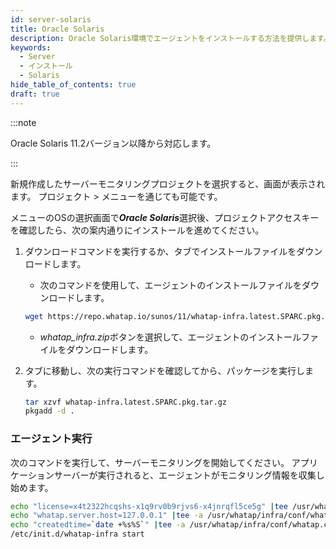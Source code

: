 ```yaml
---
id: server-solaris
title: Oracle Solaris
description: Oracle Solaris環境でエージェントをインストールする方法を提供します。
keywords:
  - Server
  - インストール
  - Solaris
hide_table_of_contents: true
draft: true
---
```


:::note 

Oracle Solaris 11.2バージョン以降から対応します。

:::

新規作成したサーバーモニタリングプロジェクトを選択すると、<Cmdname sid="side_agentInstall" className="uitext" />画面が表示されます。 プロジェクト<Cmdname sid="side_management" className="uitext" /> &gt; <Cmdname sid="side_agentInstall" className="uitext" />メニューを通じても可能です。

<ImgLang img='server-install-oracle-solaris.png' desc='サーバーモニタリング Solaris'/>

<Cmdname sid="side_agentInstall" className="uitext" />メニューのOSの選択画面で***Oracle Solaris***選択後、プロジェクトアクセスキーを確認したら、次の案内通りにインストールを進めてください。

1. ダウンロードコマンドを実行するか、<Cmdname sid="TTL07853" className="uitext" />タブでインストールファイルをダウンロードします。 

   - 次のコマンドを使用して、エージェントのインストールファイルをダウンロードします。 

   ```bash
   wget https://repo.whatap.io/sunos/11/whatap-infra.latest.SPARC.pkg.tar.gz
   ```

   - *whatap_infra.zip*ボタンを選択して、エージェントのインストールファイルをダウンロードします。

2. <Cmdname sid="server_installAgent_aix_runSetup" className="uitext" />タブに移動し、次の実行コマンドを確認してから、パッケージを実行します。

   ```bash
   tar xzvf whatap-infra.latest.SPARC.pkg.tar.gz
   pkgadd -d .
   ```

### エージェント実行

次のコマンドを実行して、サーバーモニタリングを開始してください。 アプリケーションサーバーが実行されると、エージェントがモニタリング情報を収集し始めます。 

```bash
echo "license=x4t2322hcqshs-x1q9rv0b9rjvs6-x4jnrqfl5ce5g" |tee /usr/whatap/infra/conf/whatap.conf
echo "whatap.server.host=127.0.0.1" |tee -a /usr/whatap/infra/conf/whatap.conf
echo "createdtime=`date +%s%S`" |tee -a /usr/whatap/infra/conf/whatap.conf
/etc/init.d/whatap-infra start
```
